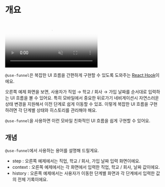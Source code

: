 
# 개요

<video
  src="/example.mp4"
  poster="/overlay.png"
  width={250}
  height={543}
  playsInline
  muted
  autoPlay
  loop
  className="float-right ml-6 my-6 max-w-[40%] invert-video rounded-lg"
/>

`@use-funnel`은 복잡한 UI 흐름을 간편하게 구현할 수 있도록 도와주는 [React Hook](https://ko.react.dev/reference/rules/rules-of-hooks)이에요.

오른쪽 예제 화면을 보면, 사용자가 직업 → 학교 / 회사 → 가입 날짜를 순서대로 입력하는 UI 흐름을 볼 수 있어요. 특히 모바일에서 중요한 뒤로가기 네비게이션시 자연스러운 상태 변경을 지원해서 이전 단계로 쉽게 이동할 수 있죠. 이렇게 복잡한 UI 흐름을 구현하려면 각 단계별 상태와 히스토리를 관리해야 해요.

`@use-funnel`을 사용하면 이런 모바일 친화적인 UI 흐름을 쉽게 구현할 수 있어요.

## 개념

`@use-funnel`에서 사용하는 용어를 설명해 드릴게요.

- <Keyword>step</Keyword> : <KeywordDescription keyword="step" /> 오른쪽 예제에서는 직업, 학교 / 회사, 가입 날짜 입력
  화면이에요.
- <Keyword>context</Keyword> : <KeywordDescription keyword="context" /> 오른쪽 예제에서는 각 화면에서 입력한 직업, 학교
  / 회사, 날짜 값이에요.
- <Keyword>history</Keyword> : <KeywordDescription keyword="history" /> 오른쪽 예제에서는 사용자가 이동한 단계별 화면과
  각 단계에서 입력한 값의 전체 기록이에요.
